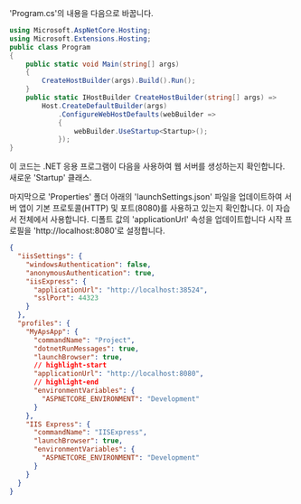 'Program.cs'의 내용을 다음으로 바꿉니다.

```csharp title="Program.cs"
using Microsoft.AspNetCore.Hosting;
using Microsoft.Extensions.Hosting;
public class Program
{
    public static void Main(string[] args)
    {
        CreateHostBuilder(args).Build().Run();
    }
    public static IHostBuilder CreateHostBuilder(string[] args) =>
        Host.CreateDefaultBuilder(args)
            .ConfigureWebHostDefaults(webBuilder =>
            {
                webBuilder.UseStartup<Startup>();
            });
}
```

이 코드는 .NET 응용 프로그램이 다음을 사용하여 웹 서버를 생성하는지 확인합니다.
새로운 'Startup' 클래스.

마지막으로 'Properties' 폴더 아래의 'launchSettings.json' 파일을 업데이트하여
서버 앱이 기본 프로토콜(HTTP) 및 포트(8080)를 사용하고 있는지 확인합니다.
이 자습서 전체에서 사용합니다. 디폴트 값의 'applicationUrl' 속성을 업데이트합니다
시작 프로필을 'http://localhost:8080'로 설정합니다.

```json
{
  "iisSettings": {
    "windowsAuthentication": false,
    "anonymousAuthentication": true,
    "iisExpress": {
      "applicationUrl": "http://localhost:38524",
      "sslPort": 44323
    }
  },
  "profiles": {
    "MyApsApp": {
      "commandName": "Project",
      "dotnetRunMessages": true,
      "launchBrowser": true,
      // highlight-start
      "applicationUrl": "http://localhost:8080",
      // highlight-end
      "environmentVariables": {
        "ASPNETCORE_ENVIRONMENT": "Development"
      }
    },
    "IIS Express": {
      "commandName": "IISExpress",
      "launchBrowser": true,
      "environmentVariables": {
        "ASPNETCORE_ENVIRONMENT": "Development"
      }
    }
  }
}
```
